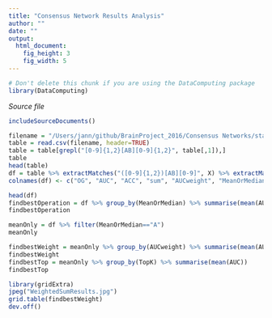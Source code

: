 ```yaml
---
title: "Consensus Network Results Analysis"
author: ""
date: ""
output: 
  html_document:
    fig_height: 3
    fig_width: 5
---
```

<!-- Don't edit in between this line and the one below -->
```r
# Don't delete this chunk if you are using the DataComputing package
library(DataComputing)
```
*Source file* 
```r
includeSourceDocuments()
```
<!-- Don't edit the material above this line -->

```r
filename = "/Users/jann/github/BrainProject_2016/Consensus Networks/staticnetworkresults.csv"
table = read.csv(filename, header=TRUE)
table = table[grepl("[0-9]{1,2}[AB][0-9]{1,2}", table[,1]),]
table
head(table)
df = table %>% extractMatches("([0-9]{1,2})[AB][0-9]", X) %>% extractMatches("[0-9]{1,2}([AB])[0-9]", X) %>% extractMatches("[0-9]{1,2}[AB]([0-9]{1,2})", X)
colnames(df) <- c("OG", "AUC", "ACC", "sum", "AUCweight", "MeanOrMedian", "TopK")

head(df)
findbestOperation = df %>% group_by(MeanOrMedian) %>% summarise(mean(AUC))
findbestOperation
```

```r
meanOnly = df %>% filter(MeanOrMedian=="A")
meanOnly
```

```r
findbestWeight = meanOnly %>% group_by(AUCweight) %>% summarise(mean(AUC))
findbestWeight
findbestTop = meanOnly %>% group_by(TopK) %>% summarise(mean(AUC))
findbestTop
```

```r
library(gridExtra)
jpeg("WeightedSumResults.jpg")
grid.table(findbestWeight)
dev.off()

```

